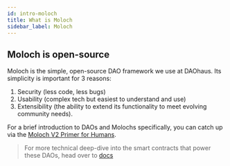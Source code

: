 ```yaml
---
id: intro-moloch
title: What is Moloch
sidebar_label: Moloch
---
```


## Moloch is open-source

Moloch is the simple, open-source DAO framework we use at DAOhaus. Its simplicity is important for 3 reasons:

1. Security (less code, less bugs)
2. Usability (complex tech but easiest to understand and use)
3. Extensibility (the ability to extend its functionality to meet evolving community needs).

For a brief introduction to DAOs and Molochs specifically, you can catch up via the [Moloch V2 Primer for Humans](https://medium.com/raid-guild/moloch-evolved-v2-primer-25c9cdeab455).

> For more technical deep-dive into the smart contracts that power these DAOs, head over to [docs](/docs)
